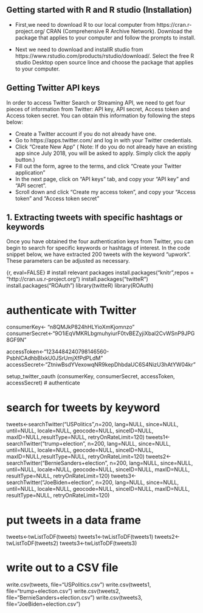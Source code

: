 

##  Getting started with R and R studio (Installation)
- First,we need to download R to our local computer from https://cran.r-project.org/ CRAN (Comprehensive R Archive Network). Download the package that applies to your computer and follow the prompts to install.

- Next we need to download and installR studio from https://www.rstudio.com/products/rstudio/download/. Select the free R studio Desktop open source lince and choose the package that applies to your computer.


##  Getting Twitter API keys
In order to access Twitter Search or Streaming API, we need to get four pieces of information from Twitter: API key, API secret, Access token and Access token secret.  You can obtain this information by following the steps below:

-	Create a Twitter account if you do not already have one.
- Go to https://apps.twitter.com/ and log in with your Twitter credentials.
- Click "Create New App" ( Note: If do you do not already have an existing app since July 2018, you will be asked to apply. Simply click the apply button.)
-	Fill out the form, agree to the terms, and click "Create your Twitter application"
-	In the next page, click on "API keys" tab, and copy your "API key" and "API secret".
-	Scroll down and click "Create my access token", and copy your "Access token" and "Access token secret"

## 1. Extracting tweets with specific hashtags or keywords

Once you have obtained the four authentication keys from Twitter, you can begin to search for specific keywords or hashtags of interest. In the code snippet below, we have extracted 200 tweets with the keyword "upwork". These parameters can be adjusted as necessary.

{r, eval=FALSE}
# install relevant packages
install.packages("knitr",repos = "http://cran.us.r-project.org")
install.packages("twitteR")
install.packages("ROAuth")
library(twitteR)
library(ROAuth)

# authenticate with Twitter

consumerKey<-	"n8QMJkP824hHLYioXmKjomnzo"
consumerSecret<-"9O1iEqVMKRLbgmuhyiurF0tvBEZyjiXbal2CvWSnP9JPG8GF9N"

accessToken<-"1234484240798146560-PsbhlCAdhbBIxkU0JSrUmjXfPdPLdM"
accessSecret<-"ZtniwBsdYVexowqNR9kepDhbdaUC6S4NizU3hAtYW04kr"

setup_twitter_oauth (consumerKey, consumerSecret, accessToken, accessSecret)  # authenticate

# search for tweets by keyword

tweets<-searchTwitter("USPolitics",n=200, lang=NULL, since=NULL, until=NULL, locale=NULL, geocode=NULL, sinceID=NULL, maxID=NULL,resultType=NULL, retryOnRateLimit=120)
tweets1<-searchTwitter("trump+election", n=200, lang=NULL, since=NULL, until=NULL, locale=NULL, geocode=NULL, sinceID=NULL, maxID=NULL,resultType=NULL, retryOnRateLimit=120)
tweets2<-searchTwitter("BernieSanders+election", n=200, lang=NULL, since=NULL, until=NULL, locale=NULL, geocode=NULL, sinceID=NULL, maxID=NULL, resultType=NULL, retryOnRateLimit=120)
tweets3<-searchTwitter("JoeBiden+election", n=200, lang=NULL, since=NULL, until=NULL, locale=NULL, geocode=NULL, sinceID=NULL, maxID=NULL, resultType=NULL, retryOnRateLimit=120)



# put tweets in a data frame
tweets<-twListToDF(tweets)
tweets1<-twListToDF(tweets1)
tweets2<-twListToDF(tweets2)
tweets3<-twListToDF(tweets3)



# write out to a CSV file
write.csv(tweets, file="USPolitics.csv")
write.csv(tweets1, file="trump+election.csv")
write.csv(tweets2, file="BernieSanders+election.csv")
write.csv(tweets3, file="JoeBiden+election.csv")






